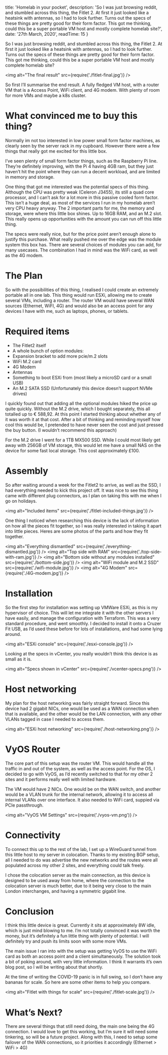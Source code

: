 
  title: 'Homelab in your pocket',
  description: 'So I was just browsing reddit, and stumbled across this thing, the Fitlet 2. At first it just looked like a heatsink with antennas, so I had to look further. Turns out the specs of these things are pretty good for their form factor. This got me thinking, could this be a super portable VM host and mostly complete homelab site?',
  date: '27th March, 2020',
  readTime: 15
}



So I was just browsing reddit, and stumbled across this thing, the Fitlet 2. At first it just looked like a heatsink with antennas, so I had to look further. Turns out the specs of these things are pretty good for their form factor. This got me thinking, could this be a super portable VM host and mostly complete homelab site?

<img alt="The final result" src={require('./fitlet-final.jpg')} />

So first I’ll summarise the end result. A fully fledged VM host, with a router VM that is a Access Point, WiFi client, and 4G modem. With plenty of room for more VMs and maybe a k8s cluster.

# What convinced me to buy this thing?

Normally im not too interested in low power small form factor machines, as clearly seen by the server rack in my cupboard. However there were a few things that really got me excited for this little box.

I’ve seen plenty of small form factor things, such as the Raspberry Pi line. They’re definitely improving, with the Pi 4 having 4GB ram, but they just haven’t hit the point where they can run a decent workload, and are limited in memory and storage.

One thing that got me interested was the potential specs of this thing. Although the CPU was pretty weak (Celeron J3455), its still a quad core processor, and I can’t ask for a lot more in this passive cooled form factor. This isn’t a huge deal, as most of the services I run in my homelab aren’t very CPU heavy anyway.
The 2 important parts for me, the memory and storage, were where this little box shines. Up to 16GB RAM, and an M.2 slot. This really opens up opportunities with the amount you can run off this little thing.

The specs were really nice, but for the price point aren’t enough alone to justify this purchase. What really pushed me over the edge was the module system this box has. There are several choices of modules you can add, for many usecases. The combination I had in mind was the WiFi card, as well as the 4G modem.

# The Plan

So with the possibilities of this thing, I realised I could create an extremely portable all in one lab. This thing would run ESXi, allowing me to create several VMs, including a router. The router VM would have several WAN sources (Ethernet, WiFI, 4G) and would also be an access point for any devices I have with me, such as laptops, phones, or tablets.

# Required items
* The Fitlet2 itself
* A whole bunch of option modules:
* Expansion bracket to add more pcie/m.2 slots
* WiFi M.2 card
* 4G Modem
* Antennas
* Something to boot ESXi from (most likely a microSD card or a small USB)
* An M.2 SATA SSD (Unfortunately this device doesn’t support NVMe drives)

I quickly found out that adding all the optional modules hiked the price up quite quickly. Without the M.2 drive, which I bought separately, this all totalled up to € 588,92. At this point I started thinking about whether any of it was worth it at that cost. After a bit of thinking and reminding myself how cool this would be, I pretended to have never seen the cost and just pressed the buy button. (I wouldn’t recommend this approach)

For the M.2 drive I went for a 1TB MX500 SSD. While I could most likely get away with 256GB of VM storage, this would let me have a small NAS on the device for some fast local storage. This cost approximately £100.

# Assembly

So after waiting around a week for the Fitlet2 to arrive, as well as the SSD, I had everything needed to kick this project off. It was nice to see this thing came with different plug connectors, as I plan on taking this with me when I go on holidays.

<img alt="Included items" src={require('./fitlet-included-things.jpg')} />

One thing I noticed when researching this device is the lack of information on how all the pieces fit together, so I was really interested in taking it apart into little pieces. Heres are some photos of the parts and how they fit together.


<img alt="Everything dismantled" src={require('./everything-dismantled.jpg')} />
<img alt="Top side with RAM" src={require('./top-side-with-ram.jpg')} />
<img alt="Bottom side without any modules installed" src={require('./bottom-side.jpg')} />
<img alt="WiFi module and M.2 SSD" src={require('./wifi-module.jpg')} />
<img alt="4G Modem" src={require('./4G-modem.jpg')} />

# Installation

So the first step for installation was setting up VMWare ESXi, as this is my hypervisor of choice. This will let me integrate it with the other servers I have easily, and manage the configuration with Terraform. This was a very standard procedure, and went smoothly. I decided to install it onto a Cruzer Fit USB, as I’d used these before for lots of installations, and had some lying around.

<img alt="ESXi console" src={require('./esxi-console.jpg')} />

Looking at the specs in vCenter, you really wouldn’t think this device is as small as it is.

<img alt="Specs shown in vCenter" src={require('./vcenter-specs.png')} />

# Host networking

My plan for the host networking was fairly straight forward. Since this device had 2 gigabit NICs, one would be used as a WAN connection when that is available, and the other would be the LAN connection, with any other VLANs tagged in case I needed to access them.

<img alt="ESXi host networking" src={require('./host-networking.png')} />

# VyOS Router
The core part of this setup was the router VM. This would handle all the traffic in and out of the system, as well as the access point. For the OS, I decided to go with VyOS, as I’d recently switched to that for my other 2 sites and it performs really well with limited hardware. 

The VM would have 2 NICs. One would be on the WAN switch, and another would be a VLAN trunk for the internal network, allowing it to access all internal VLANs over one interface. It also needed to WiFi card, suppied via PCIe passthrough.

<img alt="VyOS VM Settings" src={require('./vyos-vm.png')} />

# Connectivity
To connect this up to the rest of the lab, I set up a WireGuard tunnel from this little host to my server in colocation. Thanks to my existing BGP setup, all I needed to do was advertise the new networks and the routes were all populated across my other 2 sites, and everything could talk freely.

I chose the colocation server as the main connection, as this device is designed to be used away from home, where the connection to the colocation server is much better, due to it being very close to the main London interchanges, and having a symmetric gigabit line.

# Conclusion

I think this little device is great. Currently it sits at approximately 8W idle, which is just mind blowing to me. I’m not totally convinced it was worth the money, but it’s definitely a fun little thing with plenty of potential. I will definitely try and push its limits soon with some more VMs.

The main issue I ran into with the setup was getting VyOS to use the WiFi card as both an access point and a client simultaneously. The solution took a bit of poking around, with very little information. I think it warrants it’s own blog post, so I will be writing about that shortly.

At the time of writing the COVID-19 panic is in full swing, so I don’t have any bananas for scale. So here are some other items to help you compare.

<img alt="Fitlet with things for scale" src={require('./fitlet-scale.jpg')} />

# What’s Next?

There are several things that still need doing, the main one being the 4G connection. I would love to get this working, but I’m sure it will need some tinkering, so will be a future project. Along with this, I need to setup some failover of the WAN connections, so it priorities it accordingly (Ethernet > WiFi > 4G)
